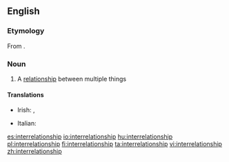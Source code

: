 ==English==

===Etymology===
From {{affix|en|inter-|relationship}}.

===Noun===
{{en-noun}}

# A [[relationship]] between multiple things

====Translations====
{{trans-top|a relationship between multiple things}}
* Irish: {{t|ga|idirghaol|m}}, {{t|ga|idirghaolmhaireacht|f}}
{{trans-mid}}
* Italian: {{t+|it|interrelazione|f}}
{{trans-bottom}}

[[es:interrelationship]]
[[io:interrelationship]]
[[hu:interrelationship]]
[[pl:interrelationship]]
[[fi:interrelationship]]
[[ta:interrelationship]]
[[vi:interrelationship]]
[[zh:interrelationship]]